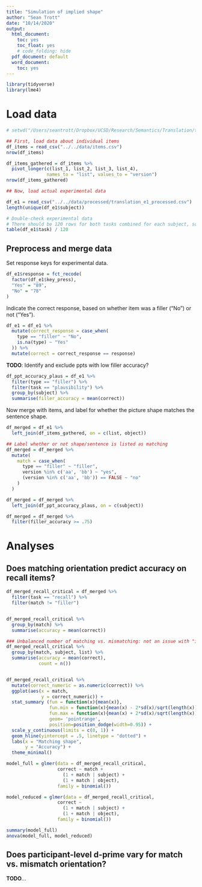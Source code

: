 ```yaml
---
title: "Simulation of implied shape"
author: "Sean Trott"
date: "10/14/2020"
output:
  html_document:
    toc: yes
    toc_float: yes
    # code_folding: hide
  pdf_document: default
  word_document:
    toc: yes
---
```


```r
library(tidyverse)
library(lme4)
```



# Load data

```r
# setwd("/Users/seantrott/Dropbox/UCSD/Research/Semantics/Translation/translation_study/src/analysis")

## First, load data about individual items
df_items = read_csv("../../data/items.csv")
nrow(df_items)

df_items_gathered = df_items %>%
  pivot_longer(c(list_1, list_2, list_3, list_4), 
               names_to = "list", values_to = "version")
nrow(df_items_gathered)

## Now, load actual experimental data

df_e1 = read_csv("../../data/processed/translation_e1_processed.csv")
length(unique(df_e1$subject))

# Double-check experimental data
# There should be 120 rows for both tasks combined for each subject, so divide amount per subject by 120
table(df_e1$task) / 120

```



## Preprocess and merge data

Set response keys for experimental data.

```r
df_e1$response = fct_recode(
  factor(df_e1$key_press),
  "Yes" = "89",
  "No" = "78"
)

```

Indicate the correct response, based on whether item was a filler ("No") or not ("Yes").

```r
df_e1 = df_e1 %>%
  mutate(correct_response = case_when(
    type == "filler" ~ "No",
    is.na(type) ~ "Yes"
  )) %>%
  mutate(correct = correct_response == response)
```


**TODO**: Identify and exclude ppts with low filler accuracy?

```r
df_ppt_accuracy_plaus = df_e1 %>%
  filter(type == "filler") %>%
  filter(task == "plausibility") %>%
  group_by(subject) %>%
  summarise(filler_accuracy = mean(correct))
```


Now merge with items, and label for whether the picture shape matches the sentence shape.

```r
df_merged = df_e1 %>%
  left_join(df_items_gathered, on = c(list, object))

## Label whether or not shape/sentence is listed as matching
df_merged = df_merged %>%
  mutate(
    match = case_when(
      type == "filler" ~ "filler",
      version %in% c('aa', 'bb') ~ "yes",
      (version %in% c('aa', 'bb')) == FALSE ~ "no"
    )
  )

df_merged = df_merged %>%
  left_join(df_ppt_accuracy_plaus, on = c(subject))

df_merged = df_merged %>%
  filter(filler_accuracy >= .75)


```


# Analyses

## Does matching orientation predict accuracy on recall items?

```r
df_merged_recall_critical = df_merged %>%
  filter(task == "recall") %>%
  filter(match != "filler")


df_merged_recall_critical %>%
  group_by(match) %>%
  summarise(accuracy = mean(correct))

### Unbalanced number of matching vs. mismatching: not an issue with "items", seems to be an issue in how they're distributed on list 1 and list 3
df_merged_recall_critical %>%
  group_by(match, subject, list) %>%
  summarise(accuracy = mean(correct),
            count = n())


df_merged_recall_critical %>%
  mutate(correct_numeric = as.numeric(correct)) %>%
  ggplot(aes(x = match,
             y = correct_numeric)) +
  stat_summary (fun = function(x){mean(x)},
                fun.min = function(x){mean(x) - 2*sd(x)/sqrt(length(x))},
                fun.max = function(x){mean(x) + 2*sd(x)/sqrt(length(x))},
                geom= 'pointrange', 
                position=position_dodge(width=0.95)) +
  scale_y_continuous(limits = c(0, 1)) +
  geom_hline(yintercept = .5, linetype = "dotted") +
  labs(x = "Matching shape",
       y = "Accuracy") +
  theme_minimal()

model_full = glmer(data = df_merged_recall_critical,
                   correct ~ match + 
                     (1 + match | subject) +
                     (1 + match | object),
                   family = binomial())

model_reduced = glmer(data = df_merged_recall_critical,
                   correct ~ 
                     (1 + match | subject) +
                     (1 + match | object),
                   family = binomial())

summary(model_full)
anova(model_full, model_reduced)

```


## Does participant-level d-prime vary for match vs. mismatch orientation?

**TODO**...
